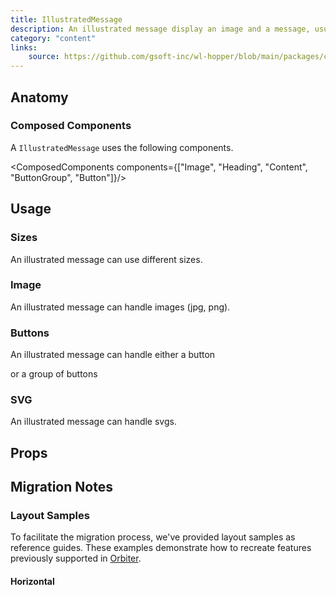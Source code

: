 ```yaml
---
title: IllustratedMessage
description: An illustrated message display an image and a message, usually for an empty state or an error page.
category: "content"
links:
    source: https://github.com/gsoft-inc/wl-hopper/blob/main/packages/components/src/IllustratedMessage/src/IllustratedMessage.tsx
---
```


<Example src="IllustratedMessage/docs/default" isOpen />

## Anatomy

### Composed Components

A `IllustratedMessage` uses the following components.

<ComposedComponents components={["Image", "Heading", "Content", "ButtonGroup", "Button"]}/>

## Usage

### Sizes

An illustrated message can use different sizes.

<Example src="IllustratedMessage/docs/size" />

### Image

An illustrated message can handle images (jpg, png).

<Example src="IllustratedMessage/docs/image" />

### Buttons

An illustrated message can handle either a button

<Example src="IllustratedMessage/docs/button" />

or a group of buttons

<Example src="IllustratedMessage/docs/buttonGroup" />

### SVG

An illustrated message can handle svgs.

<Example src="IllustratedMessage/docs/svg" />

## Props

<PropTable component="IllustratedMessage" />

## Migration Notes

<MigrateGuide src="IllustratedMessage/docs/migration-notes" />

### Layout Samples

To facilitate the migration process, we've provided layout samples as reference guides. These examples demonstrate how to recreate features previously supported in [Orbiter](https://wl-orbiter-website.netlify.app/?path=/docs/illustrated-message--docs).

#### Horizontal

<Example src="IllustratedMessage/docs/migration/horizontal" />
